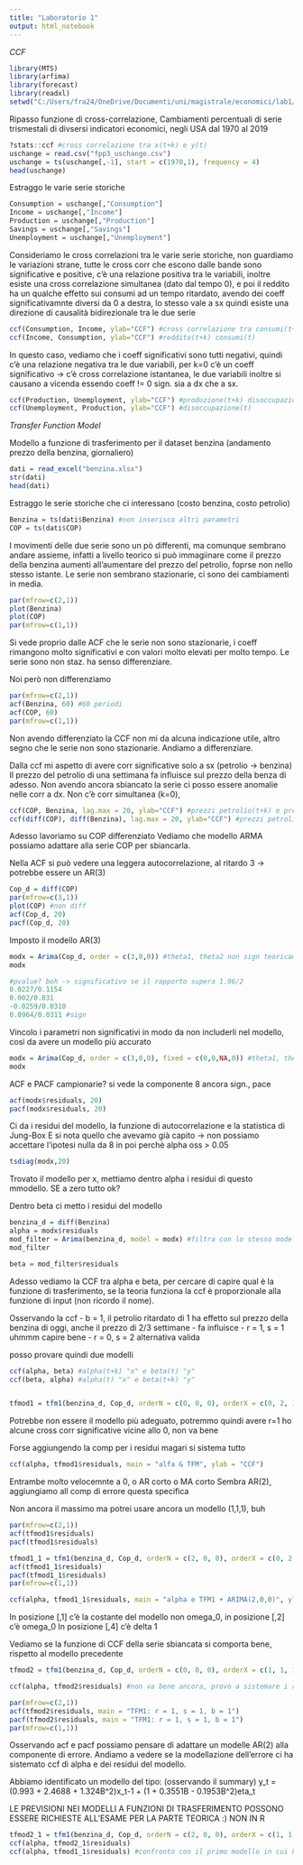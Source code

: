 ---
title: "Laboratorio 1"
output: html_notebook
---
*CCF*

```{r}
library(MTS)
library(arfima)
library(forecast)
library(readxl)
setwd("C:/Users/fra24/OneDrive/Documenti/uni/magistrale/economici/lab1/")
```

Ripasso funzione di cross-correlazione, 
Cambiamenti percentuali di serie trismestali di divsersi indicatori economici, negli USA dal 1970 al 2019
```{r}
?stats::ccf #cross correlazione tra x(t+k) e y(t)
uschange = read.csv("fpp3_uschange.csv")
uschange = ts(uschange[,-1], start = c(1970,1), frequency = 4)
head(uschange)
```
Estraggo le varie serie storiche
```{r}
Consumption = uschange[,"Consumption"]
Income = uschange[,"Income"]
Production = uschange[,"Production"]
Savings = uschange[,"Savings"]
Unemployment = uschange[,"Unemployment"]
```

Consideriamo le cross correlazioni tra le varie serie storiche,
non guardiamo le variazioni strane,
tutte le cross corr che escono dalle bande sono significative e positive, c'è una relazione positiva tra le variabili, inoltre esiste una cross correlazione simultanea (dato dal tempo 0), e poi il reddito ha un qualche effetto sui consumi ad un tempo ritardato, avendo dei coeff significativamnte diversi da 0 a destra, lo stesso vale a sx quindi esiste una direzione di causalità bidirezionale tra le due serie
```{r}
ccf(Consumption, Income, ylab="CCF") #cross correlazione tra consumi(t+k) [x] e income(t) [y]
ccf(Income, Consumption, ylab="CCF") #reddito(t+k) consumi(t)
```
In questo caso, vediamo che i coeff significativi sono tutti negativi, quindi c'è una relazione negativa tra le due variabili, per k=0 c'è un coeff significativo -> c'è cross correlazione istantanea, le due variabili inoltre si causano a vicenda essendo coeff != 0 sign. sia a dx che a sx.
```{r}
ccf(Production, Unemployment, ylab="CCF") #produzione(t+k) disoccupazione(t)
ccf(Unemployment, Production, ylab="CCF") #disoccupazione(t) 
```
*Transfer Function Model*

Modello a funzione di trasferimento per il dataset benzina (andamento prezzo della benzina, giornaliero)
```{r}
dati = read_excel("benzina.xlsx")
str(dati)
head(dati)
```
Estraggo le serie storiche che ci interessano (costo benzina, costo petrolio)
```{r}
Benzina = ts(dati$Benzina) #non inserisco altri parametri
COP = ts(dati$COP)
```

I movimenti delle due serie sono un pò differenti, ma comunque sembrano andare assieme, infatti a livello teorico si può immagiinare come il prezzo della benzina aumenti all'aumentare del prezzo del petrolio, foprse non nello stesso istante. Le serie non sembrano stazionarie, ci sono dei cambiamenti in media.
```{r}
par(mfrow=c(2,1))
plot(Benzina)
plot(COP)
par(mfrow=c(1,1))
```
Si vede proprio dalle ACF che le serie non sono stazionarie, i coeff rimangono molto significativi e con valori molto elevati per molto tempo. Le serie sono non staz. ha senso differenziare.

Noi però non differenziamo
```{r}
par(mfrow=c(2,1))
acf(Benzina, 60) #60 periodi
acf(COP, 60)
par(mfrow=c(1,1))
```
Non avendo differenziato la CCF non mi da alcuna indicazione utile, altro segno che le serie non sono stazionarie.
Andiamo a differenziare.

Dalla ccf mi aspetto di avere corr significative solo a sx (petrolio -> benzina)
Il prezzo del petrolio di una settimana fa influisce sul prezzo della benza di adesso.
Non avendo ancora sbiancato la serie ci posso essere anomalie nelle corr a dx.
Non c'è corr simultanea (k=0),
```{r}
ccf(COP, Benzina, lag.max = 20, ylab="CCF") #prezzi petrolio(t+k) e prezzo benzina(t)
ccf(diff(COP), diff(Benzina), lag.max = 20, ylab="CCF") #prezzi petrolio(t+k) e prezzo benzina(t) diff

```
Adesso lavoriamo su COP differenziato
Vediamo che modello ARMA possiamo adattare alla serie COP per sbiancarla.

Nella ACF si può vedere una leggera autocorrelazione, al ritardo 3 -> potrebbe essere un AR(3)
```{r}
Cop_d = diff(COP)
par(mfrow=c(3,1))
plot(COP) #non diff
acf(Cop_d, 20)
pacf(Cop_d, 20)
```
Imposto il modello AR(3)
```{r}
modx = Arima(Cop_d, order = c(3,0,0)) #theta1, theta2 non sign teoricamente
modx

#pvalue? boh -> significativo se il rapporto supera 1.96/2
0.0227/0.1154
0.002/0.031
-0.0259/0.0310
0.0964/0.0311 #sign
```

Vincolo i parametri non significativi in modo da non includerli nel modello, così da avere un modello più accurato
```{r}
modx = Arima(Cop_d, order = c(3,0,0), fixed = c(0,0,NA,0)) #theta1, theta2 e intercetta a 0
modx
```
ACF e PACF campionarie? si vede la componente 8 ancora sign., pace
```{r}
acf(modx$residuals, 20)
pacf(modx$residuals, 20)
```
Ci da i residui del modello, la funzione di autocorrelazione e la statistica di Jung-Box
E si nota quello che avevamo già capito -> non possiamo accettare l'ipotesi nulla da 8 in poi
perchè alpha oss > 0.05
```{r}
tsdiag(modx,20)
```
Trovato il modello per x, mettiamo dentro alpha i residui di questo mmodello.
SE a zero tutto ok?

Dentro beta ci metto i residui del modello
```{r}
benzina_d = diff(Benzina)
alpha = modx$residuals
mod_filter = Arima(benzina_d, model = modx) #filtra con lo stesso modello la serie in input
mod_filter

beta = mod_filter$residuals

```
Adesso vediamo la CCF tra alpha e beta, per cercare di capire qual è la funzione di trasferimento, se la teoria funziona la ccf è proporzionale alla funzione di input (non ricordo il nome).

Osservando la ccf
- b = 1, il petrolio ritardato di 1 ha effetto sul prezzo della benzina di oggi, anche il prezzo di 2/3 settimane - fa influisce 
- r = 1, s = 1 uhmmm capire bene
- r = 0, s = 2 alternativa valida

posso provare quindi due modelli 
```{r}
ccf(alpha, beta) #alpha(t+k) "x" e beta(t) "y"
ccf(beta, alpha) #alpha(t) "x" e beta(t+k) "y"


tfmod1 = tfm1(benzina_d, Cop_d, orderN = c(0, 0, 0), orderX = c(0, 2, 1)) #r, s, b

```
Potrebbe non essere il modello più adeguato, potremmo quindi avere r=1
ho alcune cross corr significative vicine allo 0, non va bene

Forse aggiungendo la comp per i residui magari si sistema tutto

```{r}
ccf(alpha, tfmod1$residuals, main = "alfa & TFM", ylab = "CCF")

```
Entrambe molto velocemnte a 0, o AR corto o MA corto
Sembra AR(2), aggiungiamo all comp di errore questa specifica

Non ancora il massimo ma potrei usare ancora un modello (1,1,1), buh

```{r}
par(mfrow=c(2,1))
acf(tfmod1$residuals)
pacf(tfmod1$residuals)

tfmod1_1 = tfm1(benzina_d, Cop_d, orderN = c(2, 0, 0), orderX = c(0, 2, 1)) #p,d,q per "errore" & r, s, b per "x"
acf(tfmod1_1$residuals)
pacf(tfmod1_1$residuals)
par(mfrow=c(1,1))

ccf(alpha, tfmod1_1$residuals, main = "alpha e TFM1 + ARIMA(2,0,0)", ylab = "Residuals")

```
In posizione [,1] c'è la costante del modello non omega_0, in posizione [,2] c'è omega_0
In posizione [,4] c'è delta 1

Vediamo se la funzione di CCF della serie sbiancata si comporta bene, rispetto al modello precedente

```{r}
tfmod2 = tfm1(benzina_d, Cop_d, orderN = c(0, 0, 0), orderX = c(1, 1, 1)) #r, s, b

ccf(alpha, tfmod2$residuals) #non va bene ancora, provo a sistemare i residui allora

par(mfrow=c(2,1))
acf(tfmod2$residuals, main = "TFM1: r = 1, s = 1, b = 1")
pacf(tfmod2$residuals, main = "TFM1: r = 1, s = 1, b = 1")
par(mfrow=c(1,1)) 

```
Osservando acf e pacf possiamo pensare di adattare un modelle AR(2) alla componente di errore.
Andiamo a vedere se la modellazione dell'errore ci ha sistemato ccf di alpha e dei residui del modello.

Abbiamo identificato un modello del tipo: (osservando il summary)
y_t = (0.993 + 2.4688 + 1.324B^2)x_t-1 + (1 + 0.3551B - 0.1953B^2)eta_t

LE PREVISIONI NEI MODELLI A FUNZIONI DI TRASFERIMENTO POSSONO ESSERE RICHIESTE ALL'ESAME PER LA PARTE TEORICA :)
NON IN R

```{r}
tfmod2_1 = tfm1(benzina_d, Cop_d, orderN = c(2, 0, 0), orderX = c(1, 1, 1)) #r, s, b
ccf(alpha, tfmod2_1$residuals)
ccf(alpha, tfmod1_1$residuals) #confronto con il primo modello in cui ho inserito AR(2) per la comp di errore

```







